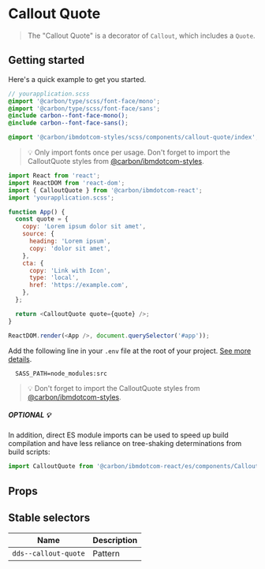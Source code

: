 
# Callout Quote

> The "Callout Quote" is a decorator of `Callout`, which includes a `Quote`.

## Getting started

Here's a quick example to get you started.

```scss
// yourapplication.scss
@import '@carbon/type/scss/font-face/mono';
@import '@carbon/type/scss/font-face/sans';
@include carbon--font-face-mono();
@include carbon--font-face-sans();

@import '@carbon/ibmdotcom-styles/scss/components/callout-quote/index';
```

> 💡 Only import fonts once per usage. Don't forget to import the CalloutQuote
> styles from
> [@carbon/ibmdotcom-styles](https://github.com/carbon-design-system/carbon-for-ibm-dotcom/blob/main/packages/styles).

```javascript
import React from 'react';
import ReactDOM from 'react-dom';
import { CalloutQuote } from '@carbon/ibmdotcom-react';
import 'yourapplication.scss';

function App() {
  const quote = {
    copy: 'Lorem ipsum dolor sit amet',
    source: {
      heading: 'Lorem ipsum',
      copy: 'dolor sit amet',
    },
    cta: {
      copy: 'Link with Icon',
      type: 'local',
      href: 'https://example.com',
    },
  };

  return <CalloutQuote quote={quote} />;
}

ReactDOM.render(<App />, document.querySelector('#app'));
```

Add the following line in your `.env` file at the root of your project.
[See more details](https://github.com/carbon-design-system/carbon-for-ibm-dotcom/tree/main/packages/styles#usage).

```
  SASS_PATH=node_modules:src
```

> 💡 Don't forget to import the CalloutQuote styles from
> [@carbon/ibmdotcom-styles](https://github.com/carbon-design-system/carbon-for-ibm-dotcom/blob/main/packages/styles).

##### OPTIONAL 💡

In addition, direct ES module imports can be used to speed up build compilation and have less reliance on tree-shaking determinations from build scripts:

````js
import CalloutQuote from '@carbon/ibmdotcom-react/es/components/CalloutQuote/CalloutQuote';
````

## Props

<Props of={CalloutQuote} />

## Stable selectors

| Name                 | Description |
| -------------------- | ----------- |
| `dds--callout-quote` | Pattern     |

<Description markdown={contributing} />
